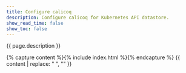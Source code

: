 ```yaml
---
title: Configure calicoq
description: Configure calicoq for Kubernetes API datastore.  
show_read_time: false
show_toc: false
---
```


{{ page.description }}

{% capture content %}{% include index.html %}{% endcapture %}
{{ content | replace: "    ", "" }}
